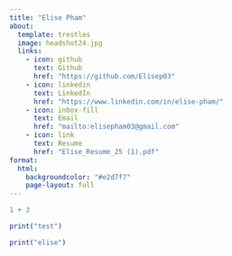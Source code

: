 ```yaml
---
title: "Elise Pham"
about:
  template: trestles 
  image: headshot24.jpg
  links: 
    - icon: github
      text: Github
      href: "https://github.com/Elisep03"
    - icon: linkedin
      text: LinkedIn
      href: "https://www.linkedin.com/in/elise-pham/"
    - icon: inbox-fill
      text: Email
      href: "mailto:elisepham03@gmail.com"
    - icon: link
      text: Resume
      href: "Elise_Resume_25 (1).pdf"
format:
  html:
    backgroundcolor: "#e2d7f7"
    page-layout: full
---
```



```r
1 + 3
```

```r
print("test")
```

```r
print("elise")

```

